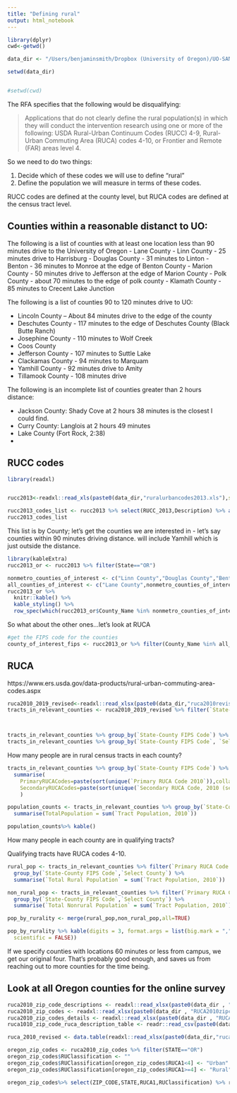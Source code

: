 ```yaml
---
title: "Defining rural"
output: html_notebook
---
```




```r
library(dplyr)
cwd<-getwd()

data_dir <- "/Users/benjaminsmith/Dropbox (University of Oregon)/UO-SAN Lab/Berkman Lab/Devaluation/analysis_files/data/"

setwd(data_dir)


#setwd(cwd)
```

The RFA specifies that the following would be disqualifying:

> Applications that do not clearly define the rural population(s) in which they will conduct the intervention research using one or more of the following: USDA Rural-Urban Continuum Codes (RUCC) 4-9, Rural-Urban Commuting Area (RUCA) codes 4-10, or Frontier and Remote (FAR) areas level 4.

So we need to do two things:

 (1) Decide which of these codes we will use to define "rural"
 (2) Define the population we will measure in terms of these codes.
 
RUCC codes are defined at the county level, but RUCA codes are defined at the census tract level.

## Counties within a reasonable distanct to UO:

The following is a list of counties with at least one location less than 90 minutes drive to the University of Oregon
 - Lane County
  - Linn County - 25 minutes drive to Harrisburg
 - Douglas County - 31 minutes to Linton
 - Benton - 36 minutes to Monroe at the edge of Benton County
 - Marion County - 50 minutes drive to Jefferson at the edge of Marion County
 - Polk County - about 70 minutes to the edge of polk county
  - Klamath County - 85 minutes to Crecent Lake Junction
 

 The following is a list of counties 90 to 120 minutes drive to UO:
 
 - Lincoln County -- About 84 minutes drive to the edge of the county
 - Deschutes County - 117 minutes to the edge of Deschutes County (Black Butte Ranch)
 - Josephine County - 110 minutes to Wolf Creek
 - Coos County
 - Jefferson County - 107 minutes to Suttle Lake
 - Clackamas County -  94 minutes to Marquam
 - Yamhill County - 92 minutes drive to Amity
 - Tillamook County - 108 minutes drive
 
 The following is an incomplete list of counties greater than 2 hours distance:
 
 - Jackson County: Shady Cove at 2 hours 38 minutes is the closest I could find.
 - Curry County: Langlois at 2 hours 49 minutes
 - Lake County (Fort Rock, 2:38)
 - 
 


## RUCC codes

```r
library(readxl)


rucc2013<-readxl::read_xls(paste0(data_dir,"ruralurbancodes2013.xls"),sheet="Rural-urban Continuum Code 2013")

rucc2013_codes_list <- rucc2013 %>% select(RUCC_2013,Description) %>% arrange(. , RUCC_2013) %>% unique
rucc2013_codes_list
```

This list is by County; let's get the counties we are interested in - let's say counties within 90 minutes driving distance. will include Yamhill which is just outside the distance.


```r
library(kableExtra)
rucc2013_or <- rucc2013 %>% filter(State=="OR")

nonmetro_counties_of_interest <- c("Linn County","Douglas County","Benton County", "Marion County","Polk County","Klamath County")
all_counties_of_interest <- c("Lane County",nonmetro_counties_of_interest)
rucc2013_or %>% 
  knitr::kable() %>%
  kable_styling() %>%
  row_spec(which(rucc2013_or$County_Name %in% nonmetro_counties_of_interest), background="#ccccff")
```

So what about the other ones...let's look at RUCA

```r
#get the FIPS code for the counties
county_of_interest_fips <- rucc2013_or %>% filter(County_Name %in% all_counties_of_interest) %>% .$FIPS %>% as.integer()
```


## RUCA

https://www.ers.usda.gov/data-products/rural-urban-commuting-area-codes.aspx



```r
ruca2010_2019_revised<-readxl::read_xlsx(paste0(data_dir,"ruca2010revised.xlsx"),sheet="Data",skip = 1)
tracts_in_relevant_counties <- ruca2010_2019_revised %>% filter(`State-County FIPS Code` %in% county_of_interest_fips)




```


```r
tracts_in_relevant_counties %>% group_by(`State-County FIPS Code`) %>% summarise(CountyTypes=paste(sort(unique(`Primary RUCA Code 2010`)),collapse=", "))
tracts_in_relevant_counties %>% group_by(`State-County FIPS Code`, `Select County`) %>% summarise(CountyTypes=paste(sort(unique(`Secondary RUCA Code, 2010 (see errata)`)),collapse=", "))
```

How many people are in rural census tracts in each county?

```r
tracts_in_relevant_counties %>% group_by(`State-County FIPS Code`) %>% 
  summarise(
    PrimaryRUCACodes=paste(sort(unique(`Primary RUCA Code 2010`)),collapse=", "),
    SecondaryRUCACodes=paste(sort(unique(`Secondary RUCA Code, 2010 (see errata)`)),collapse=", "),
    )

```

```r
population_counts <- tracts_in_relevant_counties %>% group_by(`State-County FIPS Code`,`Select County`,`Primary RUCA Code 2010`) %>% 
  summarise(TotalPopulation = sum(`Tract Population, 2010`))

population_counts%>% kable()
```

How many people in each county are in qualifying tracts?

Qualifying tracts have RUCA codes 4-10.

```r
rural_pop <- tracts_in_relevant_counties %>% filter(`Primary RUCA Code 2010`>=4 &  `Primary RUCA Code 2010`<=10) %>% 
  group_by(`State-County FIPS Code`,`Select County`) %>% 
  summarise(`Total Rural Population` = sum(`Tract Population, 2010`))

non_rural_pop <- tracts_in_relevant_counties %>% filter(`Primary RUCA Code 2010`<4) %>% 
  group_by(`State-County FIPS Code`,`Select County`) %>% 
  summarise(`Total Nonrural Population` = sum(`Tract Population, 2010`))

pop_by_rurality <- merge(rural_pop,non_rural_pop,all=TRUE)

pop_by_rurality %>% kable(digits = 3, format.args = list(big.mark = ",", 
  scientific = FALSE))
```

If we specify counties with locations 60 minutes or less from campus, we get our original four. That's probably good enough, and saves us from reaching out to more counties for the time being.


## Look at all Oregon counties for the online survey



```r
ruca2010_zip_code_descriptions <- readxl::read_xlsx(paste0(data_dir , "RUCA2010zipcode.xlsx" ),sheet = 1)
ruca2010_zip_codes <- readxl::read_xlsx(paste0(data_dir , "RUCA2010zipcode.xlsx" ),sheet = "Data")
ruca2010_zip_codes_details <- readxl::read_xlsx(paste0(data_dir , "RUCA2010zipcode.xlsx" ),sheet = "RUCA code description")
ruca1010_zip_code_ruca_description_table <- readr::read_csv(paste0(data_dir,"RUCA2010zipcode_primary_code_key.csv"))

ruca_2010_revised <- data.table(readxl::read_xlsx(paste0(data_dir,"ruca2010revised.xlsx"),sheet="Data",skip = 1))
```
```r
oregon_zip_codes <- ruca2010_zip_codes %>% filter(STATE=="OR")
oregon_zip_codes$RUClassification <- ""
oregon_zip_codes$RUClassification[oregon_zip_codes$RUCA1<4] <- "Urban"
oregon_zip_codes$RUClassification[oregon_zip_codes$RUCA1>=4] <- "Rural"
```


```r
oregon_zip_codes%>% select(ZIP_CODE,STATE,RUCA1,RUClassification) %>% readr::write_csv(paste0(data_dir , "oregon_zip_code_list.csv")
```